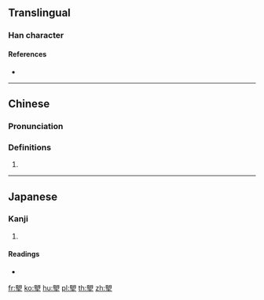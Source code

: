 {{also|望}}
==Translingual==

===Han character===
{{Han char|rn=74|rad=月|as=10|sn=14|four=77104|canj=SBHG|ids=⿱⿰臣月王}}

====References====
* {{Han ref|kx=0506.240|dkj=14391|dj=0887.160|hdz=32101.040|uh=6722|ud=26402|bh=E1FB|bd=57851}}

----

==Chinese==
{{zh-forms}}

===Pronunciation===
{{zh-pron
|m=wàng
|c=mong6
|mc=y
|oc=y
|ma=
|cat=v
}}

===Definitions===
{{zh-hanzi}}

# {{zh-alt-form|望}}

----

==Japanese==

===Kanji===
{{ja-kanji|grade=|rs=月10}}

# {{defn|lang=ja|sort=月10}}

====Readings====
* {{ja-readings|on=[[ぼう]] (bō), [[もう]] (mō)|kun=[[もちづき]] (mochizuki)}}

[[fr:朢]]
[[ko:朢]]
[[hu:朢]]
[[pl:朢]]
[[th:朢]]
[[zh:朢]]